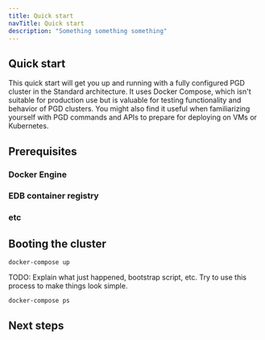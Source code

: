 ```yaml
---
title: Quick start
navTitle: Quick start
description: "Something something something"
---
```


## Quick start

This quick start will get you up and running with a fully configured PGD cluster in the Standard architecture. It uses Docker Compose, which isn't suitable for production use but is valuable for testing functionality and behavior of PGD clusters. You might also find it useful when familiarizing yourself with PGD commands and APIs to prepare for deploying on VMs or Kubernetes.

## Prerequisites

### Docker Engine
### EDB container registry
### etc

## Booting the cluster

```
docker-compose up
```

TODO: Explain what just happened, bootstrap script, etc. Try to use this process to make things look simple.

```
docker-compose ps
```

## Next steps
